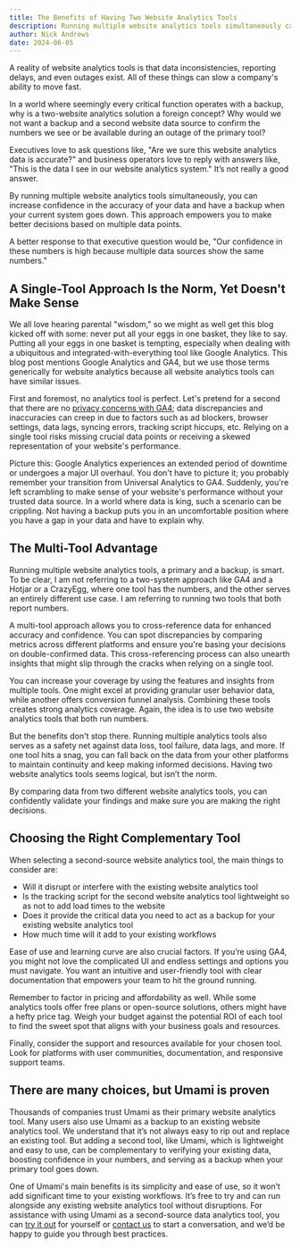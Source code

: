 ```yaml
---
title: The Benefits of Having Two Website Analytics Tools
description: Running multiple website analytics tools simultaneously can increase confidence in the accuracy of your data.
author: Nick Andrews
date: 2024-06-05
---
```


A reality of website analytics tools is that data inconsistencies, reporting delays, and even outages exist. All of these things can slow a company's ability to move fast.

In a world where seemingly every critical function operates with a backup, why is a two-website analytics solution a foreign concept? Why would we not want a backup and a second website data source to confirm the numbers we see or be available during an outage of the primary tool?

Executives love to ask questions like, "Are we sure this website analytics data is accurate?" and business operators love to reply with answers like, "This is the data I see in our website analytics system." It’s not really a good answer.

By running multiple website analytics tools simultaneously, you can increase confidence in the accuracy of your data and have a backup when your current system goes down. This approach empowers you to make better decisions based on multiple data points.

A better response to that executive question would be, "Our confidence in these numbers is high because multiple data sources show the same numbers."

## A Single-Tool Approach Is the Norm, Yet Doesn't Make Sense

We all love hearing parental "wisdom," so we might as well get this blog kicked off with some: never put all your eggs in one basket, they like to say. Putting all your eggs in one basket is tempting, especially when dealing with a ubiquitous and integrated-with-everything tool like Google Analytics. This blog post mentions Google Analytics and GA4, but we use those terms generically for website analytics because all website analytics tools can have similar issues.

First and foremost, no analytics tool is perfect. Let's pretend for a second that there are no [privacy concerns with GA4](/blog/umami-the-better-google-analytics-alternative); data discrepancies and inaccuracies can creep in due to factors such as ad blockers, browser settings, data lags, syncing errors, tracking script hiccups, etc. Relying on a single tool risks missing crucial data points or receiving a skewed representation of your website's performance.

Picture this: Google Analytics experiences an extended period of downtime or undergoes a major UI overhaul. You don't have to picture it; you probably remember your transition from Universal Analytics to GA4. Suddenly, you're left scrambling to make sense of your website's performance without your trusted data source. In a world where data is king, such a scenario can be crippling. Not having a backup puts you in an uncomfortable position where you have a gap in your data and have to explain why.

## The Multi-Tool Advantage

Running multiple website analytics tools, a primary and a backup, is smart. To be clear, I am not referring to a two-system approach like GA4 and a Hotjar or a CrazyEgg, where one tool has the numbers, and the other serves an entirely different use case. I am referring to running two tools that both report numbers.

A multi-tool approach allows you to cross-reference data for enhanced accuracy and confidence. You can spot discrepancies by comparing metrics across different platforms and ensure you're basing your decisions on double-confirmed data. This cross-referencing process can also unearth insights that might slip through the cracks when relying on a single tool.

You can increase your coverage by using the features and insights from multiple tools. One might excel at providing granular user behavior data, while another offers conversion funnel analysis. Combining these tools creates strong analytics coverage. Again, the idea is to use two website analytics tools that both run numbers.

But the benefits don't stop there. Running multiple analytics tools also serves as a safety net against data loss, tool failure, data lags, and more. If one tool hits a snag, you can fall back on the data from your other platforms to maintain continuity and keep making informed decisions. Having two website analytics tools seems logical, but isn’t the norm.

By comparing data from two different website analytics tools, you can confidently validate your findings and make sure you are making the right decisions.

## Choosing the Right Complementary Tool

When selecting a second-source website analytics tool, the main things to consider are:

- Will it disrupt or interfere with the existing website analytics tool
- Is the tracking script for the second website analytics tool lightweight so as not to add load times to the website
- Does it provide the critical data you need to act as a backup for your existing website analytics tool
- How much time will it add to your existing workflows

Ease of use and learning curve are also crucial factors. If you’re using GA4, you might not love the complicated UI and endless settings and options you must navigate. You want an intuitive and user-friendly tool with clear documentation that empowers your team to hit the ground running.

Remember to factor in pricing and affordability as well. While some analytics tools offer free plans or open-source solutions, others might have a hefty price tag. Weigh your budget against the potential ROI of each tool to find the sweet spot that aligns with your business goals and resources.

Finally, consider the support and resources available for your chosen tool. Look for platforms with user communities, documentation, and responsive support teams.

## There are many choices, but Umami is proven

Thousands of companies trust Umami as their primary website analytics tool. Many users also use Umami as a backup to an existing website analytics tool. We understand that it’s not always easy to rip out and replace an existing tool. But adding a second tool, like Umami, which is lightweight and easy to use, can be complementary to verifying your existing data, boosting confidence in your numbers, and serving as a backup when your primary tool goes down.

One of Umami's main benefits is its simplicity and ease of use, so it won’t add significant time to your existing workflows.
It’s free to try and can run alongside any existing website analytics tool without disruptions. For assistance with using Umami as a
second-source data analytics tool, you can [try it out](https://cloud.umami.is/signup?ref=umami-blog) for yourself or [contact us](mailto:hello@umami.is) to start a conversation, and we’d be happy to guide you
through best practices.
